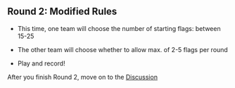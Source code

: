 ## Round 2: Modified Rules

  * This time, one team will choose the number of starting flags: between 15-25
  
  * The other team will choose whether to allow max. of 2-5 flags per round
  
  * Play and record! 
  
After you finish Round 2, move on to the [Discussion](discuss.qmd){.btn .btn-outline-primary .btn role="button"}